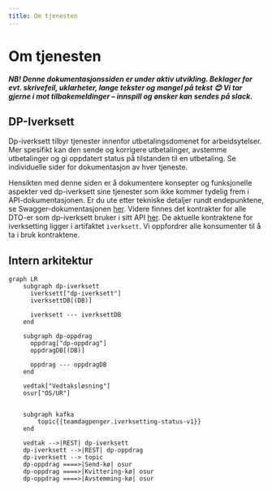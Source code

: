 ```yaml
---
title: Om tjenesten
---
```


# Om tjenesten
***NB! Denne dokumentasjonssiden er under aktiv utvikling. Beklager for evt. skrivefeil, uklarheter, lange tekster og mangel på tekst 😊 Vi tar gjerne i mot tilbakemeldinger – innspill og ønsker kan sendes på slack.***

## DP-Iverksett
Dp-iverksett tilbyr tjenester innenfor utbetalingsdomenet for arbeidsytelser. Mer spesifikt kan den sende og korrigere utbetalinger, avstemme utbetalinger og gi oppdatert status på tilstanden til en utbetaling.
Se individuelle sider for dokumentasjon av hver tjeneste.

Hensikten med denne siden er å dokumentere konsepter og funksjonelle aspekter ved dp-iverksett sine tjenester som ikke kommer tydelig frem i API-dokumentasjonen. Er du ute etter tekniske detaljer rundt endepunktene, se Swagger-dokumentasjonen
[her](https://dp-iverksett.intern.dev.nav.no/swagger-ui/index.html). Videre finnes det kontrakter for alle DTO-er som dp-iverksett bruker i sitt API [her](https://github.com/navikt/dp-kontrakter).
De aktuelle kontraktene for iverksetting ligger i artifaktet `iverksett`. Vi oppfordrer alle konsumenter til å ta i bruk kontraktene.

## Intern arkitektur

```mermaid
graph LR
    subgraph dp-iverksett
      iverksett["dp-iverksett"]
      iverksettDB[(DB)]

      iverksett --- iverksettDB
    end

    subgraph dp-oppdrag
      oppdrag["dp-oppdrag"]
      oppdragDB[(DB)]

      oppdrag --- oppdragDB
    end

    vedtak["Vedtaksløsning"]
    osur["OS/UR"]


    subgraph kafka
        topic{{teamdagpenger.iverksetting-status-v1}}
    end

    vedtak -->|REST| dp-iverksett
    dp-iverksett -->|REST| dp-oppdrag
    dp-iverksett --> topic
    dp-oppdrag ====>|Send-kø| osur
    dp-oppdrag ====>|Kvittering-kø| osur
    dp-oppdrag ====>|Avstemming-kø| osur
```
